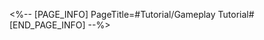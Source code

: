 <%-- [PAGE_INFO]
PageTitle=#Tutorial/Gameplay Tutorial#
[END_PAGE_INFO] --%>
{{Tutorial
|sort      = 981501
|title     = Gameplay Tutorial
|subtitle  = 
|type      = 
|about     = 
|image1    = Tutorial Gameplay Tutorial 1.png{{subst:void|<!--$UPLOAD:<<SpriteOutput/TutorialPic/TutorialPage_981106.png>-<Tutorial Gameplay Tutorial 1.png>-<Tutorial Files>>-->}}
|text1     = ({{tt|Tap|on mobile}}/{{tt|Press|on controller}}/{{tt|Click|on keyboard}}) here to turn {{Color|h|nobold=1|on}} or {{Color|h|nobold=1|off}} the music in this section.
|image2    = Tutorial Gameplay Tutorial 2.png{{subst:void|<!--$UPLOAD:<<SpriteOutput/TutorialPic/TutorialPage_981107.png>-<Tutorial Gameplay Tutorial 2.png>-<Tutorial Files>>-->}}
|text2     = ({{tt|Tap|on mobile}}/{{tt|Press|on controller}}/{{tt|Click|on keyboard}}) here to {{Color|h|nobold=1|jump quickly}} to the corresponding place in the song and start playing.
}}